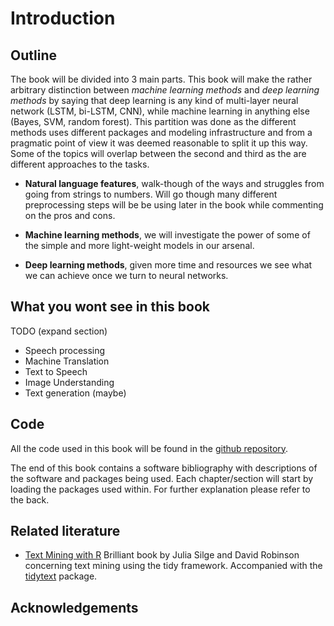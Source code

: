 # Introduction {#intro}

## Outline

The book will be divided into 3 main parts. This book will make the rather arbitrary distinction between *machine learning methods* and *deep learning methods* by saying that deep learning is any kind of multi-layer neural network (LSTM, bi-LSTM, CNN), while machine learning in anything else (Bayes, SVM, random forest). This partition was done as the different methods uses different packages and modeling infrastructure and from a pragmatic point of view it was deemed reasonable to split it up this way. Some of the topics will overlap between the second and third as the are different approaches to the tasks.

- **Natural language features**, walk-though of the ways and  struggles from going from strings to numbers. Will go though many different preprocessing steps will be be using later in the book while commenting on the pros and cons.

- **Machine learning methods**, we will investigate the power of some of the simple and more light-weight models in our arsenal.

- **Deep learning methods**, given more time and resources we see what we can achieve once we turn to neural networks. 

## What you wont see in this book

TODO (expand section)

- Speech processing
- Machine Translation
- Text to Speech
- Image Understanding
- Text generation (maybe)

## Code

All the code used in this book will be found in the [github repository](https://github.com/EmilHvitfeldt/tidy-nlp-in-R-book).  

The end of this book contains a software bibliography with descriptions of the software and packages being used. Each chapter/section will start by loading the packages used within. For further explanation please refer to the back.

## Related literature

- [Text Mining with R](https://www.tidytextmining.com/) Brilliant book by Julia Silge and David Robinson concerning text mining using the tidy framework. Accompanied with the [tidytext](https://CRAN.R-project.org/package=tidytext) package.

## Acknowledgements